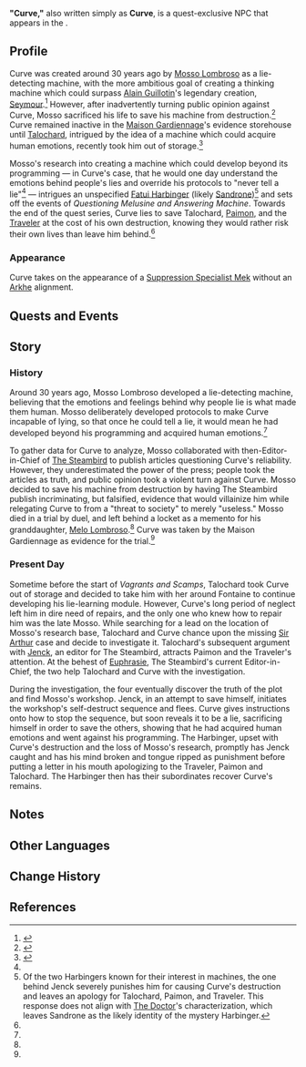 {{Character Infobox
|type             = Quest NPC
|image            = NPC "Curve".png
|realname         = <!-- Optional, if different from in-game name -->
|deceased         = Destroyed during ''[[Questions and Answers]]''
|region           = Fontaine
|location         = Fontaine
|affiliation      = 
|title            = 
|ancestry         = <!-- Clan/family -->
|father           = 
|mother           = 
|spouse           = 
|sibling          = 
|child            = 
|relative         = 
}}
'''"Curve,"''' also written simply as '''Curve''', is a quest-exclusive NPC that appears in the {{Quest|Questioning Melusine and Answering Machine}}.

==Profile==
Curve was created around 30 years ago by [[Mosso Lombroso]] as a lie-detecting machine, with the more ambitious goal of creating a thinking machine which could surpass [[Alain Guillotin]]'s legendary creation, [[Seymour]].<ref name="TRatB">{{Ref/Quest|The Red and the Black}}</ref> However, after inadvertently turning public opinion against Curve, Mosso sacrificed his life to save his machine from destruction.<ref name="Q&A">{{Ref/Quest|Questions and Answers}}</ref> Curve remained inactive in the [[Maison Gardiennage]]'s evidence storehouse until [[Talochard]], intrigued by the idea of a machine which could acquire human emotions, recently took him out of storage.<ref name="VaS">{{Ref/Quest|Vagrants and Scamps}}</ref>

Mosso's research into creating a machine which could develop beyond its programming &mdash; in Curve's case, that he would one day understand the emotions behind people's lies and override his protocols to "never tell a lie"<ref name="TRatB" /> &mdash; intrigues an unspecified [[Fatui Harbinger]] (likely [[Sandrone]])<ref group="Note">Of the two Harbingers known for their interest in machines, the one behind Jenck severely punishes him for causing Curve's destruction and leaves an apology for Talochard, Paimon, and Traveler. This response does not align with [[The Doctor]]'s characterization, which leaves Sandrone as the likely identity of the mystery Harbinger.</ref> and sets off the events of ''Questioning Melusine and Answering Machine''. Towards the end of the quest series, Curve lies to save Talochard, [[Paimon]], and the [[Traveler]] at the cost of his own destruction, knowing they would rather risk their own lives than leave him behind.<ref name="Q&A" />

===Appearance===
Curve takes on the appearance of a [[Suppression Specialist Mek]] without an [[Arkhe]] alignment.

==Quests and Events==
{{Quests and Events}}

==Story==
===History===
Around 30 years ago, Mosso Lombroso developed a lie-detecting machine, believing that the emotions and feelings behind why people lie is what made them human. Mosso deliberately developed protocols to make Curve incapable of lying, so that once he could tell a lie, it would mean he had developed beyond his programming and acquired human emotions.<ref name="TRatB" />

To gather data for Curve to analyze, Mosso collaborated with then-Editor-in-Chief of [[The Steambird]] to publish articles questioning Curve's reliability. However, they underestimated the power of the press; people took the articles as truth, and public opinion took a violent turn against Curve. Mosso decided to save his machine from destruction by having The Steambird publish incriminating, but falsified, evidence that would villainize him while relegating Curve to from a "threat to society" to merely "useless." Mosso died in a trial by duel, and left behind a locket as a memento for his granddaughter, [[Melo Lombroso]].<ref name="Q&A" /> Curve was taken by the Maison Gardiennage as evidence for the trial.<ref name="VaS" />

===Present Day===
Sometime before the start of ''Vagrants and Scamps'', Talochard took Curve out of storage and decided to take him with her around Fontaine to continue developing his lie-learning module. However, Curve's long period of neglect left him in dire need of repairs, and the only one who knew how to repair him was the late Mosso. While searching for a lead on the location of Mosso's research base, Talochard and Curve chance upon the missing [[Sir Arthur]] case and decide to investigate it. Talochard's subsequent argument with [[Jenck]], an editor for The Steambird, attracts Paimon and the Traveler's attention. At the behest of [[Euphrasie]], The Steambird's current Editor-in-Chief, the two help Talochard and Curve with the investigation.

During the investigation, the four eventually discover the truth of the plot and find Mosso's workshop. Jenck, in an attempt to save himself, initiates the workshop's self-destruct sequence and flees. Curve gives instructions onto how to stop the sequence, but soon reveals it to be a lie, sacrificing himself in order to save the others, showing that he had acquired human emotions and went against his programming. The Harbinger, upset with Curve's destruction and the loss of Mosso's research, promptly has Jenck caught and has his mind broken and tongue ripped as punishment before putting a letter in his mouth apologizing to the Traveler, Paimon and Talochard. The Harbinger then has their subordinates recover Curve's remains.

==Notes==
{{Reflist|note=1}}

==Other Languages==
{{Other Languages|default_hidden=1
|en      = "Curve"
|zhs     = 「曲线」
|zhs_rm  = "Qūxiàn"
|zht     = 「曲線」
|zht_rm  = "Qūxiàn"
|ja      = 「カーブ」
|ja_rm   = "Kaabu"
|ko      = 「곡선」
|ko_rm   = 
|es      = “Curvas”
|fr      = Courbe
|ru      = «Дуга»
|th      = "Curve"
|vi      = "Curve"
|de      = „Curve“
|id      = "Curve"
|pt      = "Curva"
|tr      = "Eğri"
|it      = Curve
}}

==Change History==
{{Change History|4.2}}

==References==
{{Reflist}}